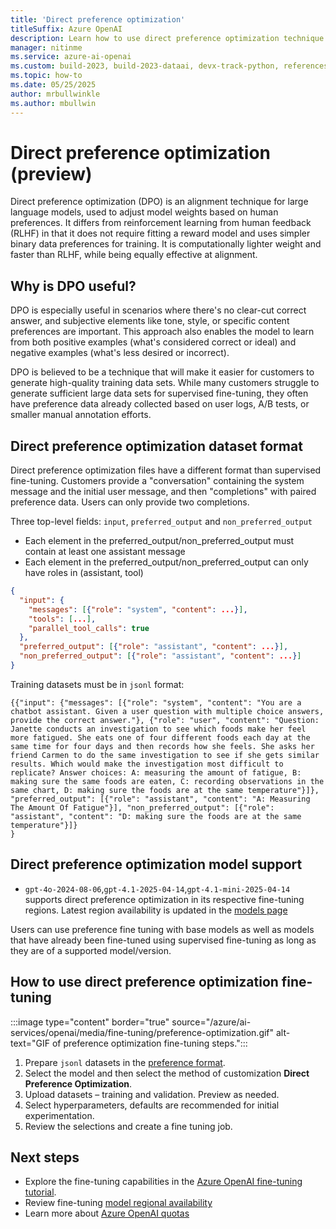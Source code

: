 ```yaml
---
title: 'Direct preference optimization'
titleSuffix: Azure OpenAI
description: Learn how to use direct preference optimization technique to fine-tune Azure OpenAI models.
manager: nitinme
ms.service: azure-ai-openai
ms.custom: build-2023, build-2023-dataai, devx-track-python, references_regions
ms.topic: how-to
ms.date: 05/25/2025
author: mrbullwinkle
ms.author: mbullwin
---
```


# Direct preference optimization (preview)

Direct preference optimization (DPO) is an alignment technique for large language models, used to adjust model weights based on human preferences. It differs from reinforcement learning from human feedback (RLHF) in that it does not require fitting a reward model and uses simpler binary data preferences for training. It is computationally lighter weight and faster than RLHF, while being equally effective at alignment.

## Why is DPO useful?

DPO is especially useful in scenarios where there's no clear-cut correct answer, and subjective elements like tone, style, or specific content preferences are important. This approach also enables the model to learn from both positive examples (what's considered correct or ideal) and negative examples (what's less desired or incorrect).

DPO is believed to be a technique that will make it easier for customers to generate high-quality training data sets. While many customers struggle to generate sufficient large data sets for supervised fine-tuning, they often have preference data already collected based on user logs, A/B tests, or smaller manual annotation efforts.

## Direct preference optimization dataset format

Direct preference optimization files have a different format than supervised fine-tuning. Customers provide a "conversation" containing the system message and the initial user message, and then "completions" with paired preference data. Users can only provide two completions.

Three top-level fields: `input`, `preferred_output` and `non_preferred_output`

- Each element in the preferred_output/non_preferred_output must contain at least one assistant message
- Each element in the preferred_output/non_preferred_output can only have roles in (assistant, tool)

```json
{  
  "input": {  
    "messages": [{"role": "system", "content": ...}],  
    "tools": [...],  
    "parallel_tool_calls": true  
  },  
  "preferred_output": [{"role": "assistant", "content": ...}],  
  "non_preferred_output": [{"role": "assistant", "content": ...}]  
}  
```

Training datasets must be in `jsonl` format:

```jsonl
{{"input": {"messages": [{"role": "system", "content": "You are a chatbot assistant. Given a user question with multiple choice answers, provide the correct answer."}, {"role": "user", "content": "Question: Janette conducts an investigation to see which foods make her feel more fatigued. She eats one of four different foods each day at the same time for four days and then records how she feels. She asks her friend Carmen to do the same investigation to see if she gets similar results. Which would make the investigation most difficult to replicate? Answer choices: A: measuring the amount of fatigue, B: making sure the same foods are eaten, C: recording observations in the same chart, D: making sure the foods are at the same temperature"}]}, "preferred_output": [{"role": "assistant", "content": "A: Measuring The Amount Of Fatigue"}], "non_preferred_output": [{"role": "assistant", "content": "D: making sure the foods are at the same temperature"}]}
}
```

## Direct preference optimization model support

- `gpt-4o-2024-08-06`,`gpt-4.1-2025-04-14`,`gpt-4.1-mini-2025-04-14`  supports direct preference optimization in its respective fine-tuning regions. Latest region availability is updated in the [models page](../concepts/models.md#fine-tuning-models)

Users can use preference fine tuning with base models as well as models that have already been fine-tuned using supervised fine-tuning as long as they are of a supported model/version.

## How to use direct preference optimization fine-tuning

   :::image type="content" border="true" source="/azure/ai-services/openai/media/fine-tuning/preference-optimization.gif" alt-text="GIF of preference optimization fine-tuning steps.":::

1. Prepare `jsonl` datasets in the [preference format](#direct-preference-optimization-dataset-format).
2. Select the model and then select the method of customization **Direct Preference Optimization**.
3. Upload datasets – training and validation. Preview as needed.
4. Select hyperparameters, defaults are recommended for initial experimentation.
5. Review the selections and create a fine tuning job.


## Next steps

- Explore the fine-tuning capabilities in the [Azure OpenAI fine-tuning tutorial](../tutorials/fine-tune.md).
- Review fine-tuning [model regional availability](../concepts/models.md#fine-tuning-models)
- Learn more about [Azure OpenAI quotas](../quotas-limits.md)
